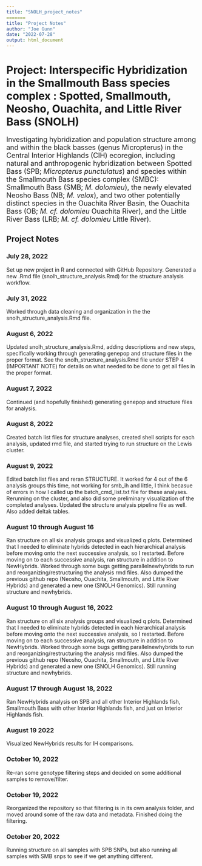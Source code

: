 ```yaml
---
title: "SNOLH_project_notes"
=======
title: "Project Notes"
author: "Joe Gunn"
date: "2022-07-28"
output: html_document
---
```


# Project: Interspecific Hybridization in the Smallmouth Bass species complex : Spotted, Smallmouth, Neosho, Ouachita, and Little River Bass (SNOLH)
<font size="+1">Investigating hybridization and population structure among and within the black basses (genus Micropterus) in the Central Interior Highlands (CIH) ecoregion, including natural and anthropogenic hybridization between Spotted Bass (SPB; <i>Micropterus punctulatus</i>) and species within the Smallmouth Bass species complex (SMBC): Smallmouth Bass (SMB; <i>M. dolomieu</i>), the newly elevated Neosho Bass (NB; <i>M. velox</i>), and two other potentially distinct species in the Ouachita River Basin, the Ouachita Bass (OB; <i>M. cf. dolomieu </i> Ouachita River), and the Little River Bass (LRB; <i>M. cf. dolomieu </i> Little River).</font>

## Project Notes

### July 28, 2022

Set up new project in R and connected with GitHub Repository. Generated a new .Rmd file (snolh_structure_analysis.Rmd) for the structure analysis workflow.

### July 31, 2022

Worked through data cleaning and organization in the the snolh_structure_analysis.Rmd file.

### August 6, 2022

Updated snolh_structure_analysis.Rmd, adding descriptions and new steps, specifically working through generating genepop and structure files in the proper format. See the snolh_structure_analysis.Rmd file under STEP 4 (IMPORTANT NOTE) for details on what needed to be done to get all files in the proper format.

### August 7, 2022

Continued (and hopefully finished) generating genepop and structure files for analysis.

### August 8, 2022

Created batch list files for structure analyses, created shell scripts for each analysis, updated rmd file, and started trying to run structure on the Lewis cluster.

### August 9, 2022

Edited batch list files and reran STRUCTURE. It worked for 4 out of the 6 analysis groups this time, not working for smb_ih and little, I think becasue of errors in how I called up the batch_cmd_list.txt file for these analyses. Rerunning on the cluster, and also did some preliminary visualization of the completed analyses. Updated the structure analysis pipeline file as well. Also added deltak tables.

### August 10 through August 16

Ran structure on all six analysis groups and visualized q plots. Determined that I needed to eliminate hybrids detected in each hierarchical analysis before moving onto the next successive analysis, so I restarted. Before moving on to each successive analysis, ran structure in addition to NewHybrids. Worked through some bugs getting parallelnewhybrids to run and reorganizing/restructuring the analysis rmd files. Also dumped the previous github repo (Neosho, Ouachita, Smallmouth, and Little River Hybrids) and generated a new one (SNOLH Genomics). Still running structure and newhybrids.

### August 10 through August 16, 2022

Ran structure on all six analysis groups and visualized q plots. Determined that I needed to eliminate hybrids detected in each hierarchical analysis before moving onto the next successive analysis, so I restarted. Before moving on to each successive analysis, ran structure in addition to NewHybrids. Worked through some bugs getting parallelnewhybrids to run and reorganizing/restructuring the analysis rmd files. Also dumped the previous github repo (Neosho, Ouachita, Smallmouth, and Little River Hybrids) and generated a new one (SNOLH Genomics). Still running structure and newhybrids.

### August 17 through August 18, 2022

Ran NewHybrids analysis on SPB and all other Interior Highlands fish, Smallmouth Bass with other Interior Highlands fish, and just on Interior Highlands fish. 

### August 19 2022

Visualized NewHybrids results for IH comparisons.

### October 10, 2022

Re-ran some genotype filtering steps and decided on some additional samples to remove/filter.

### October 19, 2022

Reorganized the repository so that filtering is in its own analysis folder, and moved around some of the raw data and metadata. Finished doing the filtering.

### October 20, 2022

Running structure on all samples with SPB SNPs, but also running all samples with SMB snps to see if we get anything different. 